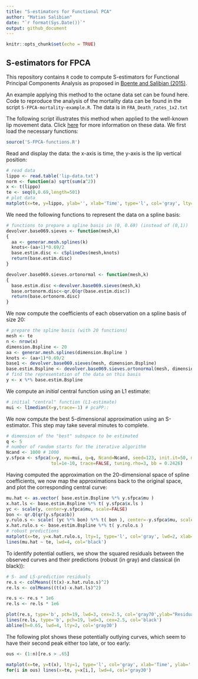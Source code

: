 ```yaml
---
title: "S-estimators for Functional PCA"
author: "Matias Salibian"
date: "`r format(Sys.Date())`"
output: github_document
---
```



```r
knitr::opts_chunk$set(echo = TRUE)
```

## S-estimators for FPCA

This repository contains `R` code to
compute S-estimators for Functional Principal Components Analysis as proposed in 
[Boente and Salibian (2015)](http://dx.doi.org/10.1080/01621459.2014.946991). 

An example applying this method to the octane data set 
can be found here. Code to reproduce the
analysis of the mortality data can be found in
the script `S-FPCA-mortality-example.R`. 
The data is in `FRA_Death_rates_1x2.txt`

The following script illustrates this method when applied to the
well-known lip movement data. 
Click [here](http://www.stats.ox.ac.uk/~silverma/fdacasebook/lipemg.html) 
for more information on these data.
We first load the necessary functions:
```r
source('S-FPCA-functions.R')
```

Read and display the data: the x-axis is time, 
the y-axis is the lip vertical position:
```r
# read data
lippo <- read.table('lip-data.txt')
norm <- function(a) sqrt(sum(a^2))
x <- t(lippo)
te <- seq(0,0.69,length=501)
# plot data
matplot(x=te, y=lippo, ylab='', xlab='Time', type='l', col='gray', lty=1, lwd=2)
```

We need the following functions to represent the data on 
a spline basis:
```r
# functions to prepare a spline basis in (0, 0.69) (instead of (0,1))
devolver.base069.sieves <- function(mesh,k)
{    
  aa <- generar.mesh.splines(k)
  knots<-(aa+1)*0.69/2
  base.estim.disc <- cSplineDes(mesh,knots)
  return(base.estim.disc)
}

devolver.base069.sieves.ortonormal <- function(mesh,k)
{
  base.estim.disc <-devolver.base069.sieves(mesh,k)
  base.ortonorm.disc<-qr.Q(qr(base.estim.disc))
  return(base.ortonorm.disc)
}
```
We now compute the coefficients of each observation
on a spline basis of size 20:
```r
# prepare the spline basis (with 20 functions)
mesh <- te
n <- nrow(x)
dimension.Bspline <- 20 
aa <- generar.mesh.splines(dimension.Bspline )
knots <- (aa+1)*0.69/2
base1 <- devolver.base069.sieves(mesh, dimension.Bspline)
base.estim.Bspline <- devolver.base069.sieves.ortonormal(mesh, dimension.Bspline)
# find the representation of the data on this basis
y <- x %*% base.estim.Bspline
```
We compute an *initial* central function using an L1 estimate: 
```r
# initial "central" function (L1-estimate)
mui <- l1median(X=y,trace=-1) # pcaPP::
```
We now compute the best 5-dimensional
approximation using an S-estimator. This step may take 
several minutes to complete. 
```r
# dimension of the "best" subspace to be estimated 
q <- 5
# number of random starts for the iterative algorithm
Ncand <- 1000 # 1000
y.sfpca <- sfpca(x=y, mu=mui, q=q, Ncand=Ncand, seed=123, init.it=50, max.it=500, 
                 tol=1e-10, trace=FALSE, tuning.rho=3, bb = 0.2426) 
```
Having computed the approximation on the 20-dimensional space of
spline coefficients, we now map the approximations back to the
original space, and plot the corresponding central curve:
```r
mu.hat <- as.vector( base.estim.Bspline %*% y.sfpca$mu )
x.hat.ls <- base.estim.Bspline %*% t( y.sfpca$x.ls ) 
yc <- scale(y, center=y.sfpca$mu, scale=FALSE)
bon <- qr.Q(qr(y.sfpca$b))
y.rulo.s <- scale( (yc %*% bon) %*% t( bon ), center=-y.sfpca$mu, scale=FALSE)
x.hat.rulo.s <- base.estim.Bspline %*% t( y.rulo.s ) 
# robust predictions
matplot(x=te, y=x.hat.rulo.s, lty=1, type='l', col='gray', lwd=2, xlab='Time', ylab='')
lines(mu.hat ~ te, lwd=4, col='black')
```

To identify potential outliers, we show the 
squared residuals between the observed curves and their 
predictions (robust (in gray) and classical (in black)):
```r
# S- and LS-prediction residuals
re.s <- colMeans((t(x)-x.hat.rulo.s)^2)
re.ls <- colMeans((t(x)-x.hat.ls)^2)

re.s <- re.s * 1e6
re.ls <- re.ls * 1e6

plot(re.s, type='b', pch=19, lwd=3, cex=2.5, col='gray70',ylab="Residual squared norm")
lines(re.ls, type='b', pch=19, lwd=3, cex=2.5, col='black')
abline(h=0.65, lwd=4, lty=2, col='gray30')
```

The following plot shows these potentially outlying curves,
which seem to have their second peak either too late, or 
too early:
```r
ous <- (1:n)[re.s > .65]

matplot(x=te, y=t(x), lty=1, type='l', col='gray', xlab='Time', ylab='', lwd=2)
for(i in ous) lines(x=te, y=x[i,], lwd=4, col='gray30')
```






